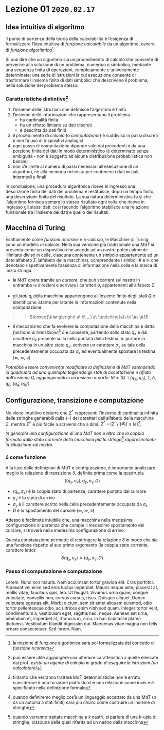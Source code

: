 # Lezione 01 \hfill `2020.02.17`




## Idea intuitiva di algoritmo

Il punto di partenza della teoria della calcolabilità è l'esigenza di formalizzare l'idea intuitiva di *funzione calcolabile* da un algoritmo, ovvero di *funzione algoritmica*[^1].

Si può dire che un algoritmo sia un procedimento di calcolo che consente di pervenire alla soluzione di un problema, numerico o simbolico, mediante una sequenza finita di operazioni, completamente e univocamente determinate: una serie di istruzioni la cui esecuzione consente di trasformare l'insieme finito di dati simbolici che descrivono il problema, nella soluzione del problema stesso.

### Caratteristiche distintive[^2]

1. l'insieme delle istruzioni che definisce l'algoritmo è finito
2. l'insieme delle informazioni che rappresentano il problema
    * ha cardinalità finita
    * ha un effetto limitato su dati discreti
    * è descritta da dati finiti
3. il procedimento di calcolo (o *computazione*) è suddiviso in passi discreti e non fa uso di dispositivi analogici
4. ogni passo di computazione dipende solo dai precedenti e da una porzione finita dei dati in modo deterministico (è determinato senza ambiguità - non è soggetto ad alcuna distribuzione probabilistica non banale)
5. non c'è limite al numero di passi necessari all'esecuzione di un algoritmo, nè alla memoria richiesta per contenere i dati iniziali, intermedi e finali

In conclusione, una procedura algoritmica riceve in ingresso una descrizione finita dei dati del problema e restituisce, dopo un tempo finito, una descrizione finita del risultato. La sua natura deterministica fa sì che l'algoritmo fornisca sempre lo stesso risultato ogni volta che riceve in ingresso gli stessi dati: così facendo l'algoritmo stabilisce una relazione funzionale tra l'insieme dei dati e quello dei risultati.

[^1]: la nozione di funzione algoritmica sarà poi formalizzata dal concetto di *funzione ricorsiva*
[^2]: può essere utile aggiungere una ulteriore caratteristica a quelle elencate dal prof: *esiste un agente di calcolo in grado di eseguire le istruzioni (un calcolatore)*




## Macchina di Turing

Esattamente come *funzioni ricorsive* e *$\lambda$-calcolo*, le Macchine di Turing sono un modello di calcolo. Nella sua versione più tradizionale una *MdT* si presenta come un dispositivo che accede ad un nastro potenzialmente illimitato diviso in celle, ciascuna contenente un simbolo appartenente ad un dato alfabeto $\Sigma$ (alfabeto della macchina), comprendente i simboli $\#$ e $\triangleright$ che denotano rispettivamente l'assenza di informazione nella cella e la marca di inizio stringa.

* la MdT opera tramite un *cursore*, che può scorrere sul nastro in entrambe le direzioni e scrivere i caratteri $\sigma_i$ appartenenti all'alfabeto $\Sigma$

* gli *stati* $q_i$ della macchina appartengono all'insieme finito degli stati $Q$ e identificano istante per istante le informazioni contenute nella computazione

>> $\boxed{\triangleright\  a\ b\ ...\ a\ \underline{a}\ b\ \#\ \#}$

* il meccanismo che fa evolvere la computazione della macchina è detta *funzione di transizione*[^3] $\delta$ e consente, partendo dallo stato $q_x$ e dal carattere $\sigma_x$ presente sulla cella puntata dalla testina, di portare la macchina in un altro stato $q_y$, scrivere un carattere $\sigma_y$ su tale cella precedentemente occupata da $\sigma_x$ ed eventualmente spostare la testina ($\Lleftarrow$, $\Rrightarrow$, $\equiv$)

\begin{definition}
una \underline{Macchina di Turing} è definita  formalmente come la quadrupla
$$M = (Q, \Sigma, \delta, q_0)$$

\begin{itemize}[itemsep=-7pt]
\item $Q$ è l'insieme finito degli stati $q_i$ che non contiene lo stato di accettazione $h$
\item $\Sigma$ è l'insieme finito dei simboli (alfabeto della macchina) al quale non appartengono i simboli di spostamento $\Lleftarrow$, $\Rrightarrow$, $\equiv$
\item $\delta\subseteq (Q \times \Sigma)\times (Q \cup {h}) \times \Sigma \times \{\Lleftarrow,\Rrightarrow,\equiv\}$ è la relazione di transizione, tale che il carattere puntato dal cursore non possa mai trovarsi a sinistra di $\triangleright$ 
\item $q_0 \in Q$ è lo stato iniziale
\end{itemize}
\end{definition}

*Potrebbe essere conveniente modificare la definizione di MdT estendendo la quadrupla ad una quintupla togliendo gli stati di accettazione e rifiuto dall'insieme $Q$, aggiungendoli in un insieme a parte: $M = (Q\backslash \{q_A,q_R\}, \Sigma, \delta, q_0, \{q_A,q_R\})$.*

## Configurazione, transizione e computazione

\begin{definition}
Una \underline{configurazione} (istantanea) $C$ di una MdT è definita dalla quadrupla
$$(q,u,\sigma,v) \in (Q \cup \{h\}) \times \Sigma^* \times \Sigma \times \Sigma^F$$
$$\boxed{\boxed{\qquad u \qquad}\ \underline{\sigma}\ \boxed{\qquad v \qquad}}$$

\begin{itemize}[itemsep=-7pt]
\item $q$ è lo stato corrente
\item $\sigma$ è il simbolo corrente
\item $u$ è la stringa di caratteri a sinistra del simbolo corrente
\item $v$ è la stringa di caratteri a destra del simbolo corrente
\end{itemize}
\end{definition}

Ne viene intutitivo dedurre che $\Sigma^*$ rappresenti l'insieme di cardinalità infinita delle stringhe generabili dalla \textit{giustapposizione} ($\circ$) dei caratteri dell'alfabeto della macchina $\Sigma$, mentre $\Sigma^F$ è più facile a scriversi che a dirsi: $\Sigma^* \circ (\Sigma\backslash \{\#\})\cup\{\epsilon\}$[^4].

*In generale una configurazione di una MdT non è altro che la coppia formata dallo stato corrente della macchina più la stringa[^5] rappresentante la situazione sul nastro.*

### $\delta$ come funzione

Alla luce delle definizioni di MdT e configurazione, è importante analizzare meglio la relazione di transizione $\delta$, definita prima come la quadrupla
$$((q_x,\sigma_x),q_y,\sigma_y,D)$$

* $(q_x,\sigma_x)$ è la coppia stato di partenza, carattere puntato dal cursore
* $q_y$ è lo stato di arrivo
* $\sigma_y$ è il carattere scritto nella cella precedentemente occupata da $\sigma_x$
* $D$ è lo spostamento del cursore ($\Lleftarrow$, $\Rrightarrow$, $\equiv$)

Adesso è facilmete intuibile che, una macchina nella medesima configurazione di partenza che compie il medesimo spostamento del cursore, si troverà nella medesima configurazione di arrivo.

Questa constatazione permette di restringere la relazione $\delta$ in modo che sia una funzione rispetto al suo primo argomento (la coppia stato corrente, carattere letto):
$$\delta(q_x,\sigma_x)=(q_y,\sigma_y,D)$$

### Passo di computazione e computazione

Lorem. Nunc non mauris. Nam accumsan tortor gravida elit. Cras porttitor.
Praesent vel enim sed eros luctus imperdiet. Mauris neque ante, placerat at,
mollis vitae, faucibus quis, leo. Ut feugiat. Vivamus urna quam, congue
vulputate, convallis non, cursus cursus, risus. Quisque aliquet. Donec
vulputate egestas elit. Morbi dictum, sem sit amet aliquam euismod, odio tortor
pellentesque odio, ac ultrices enim nibh sed quam. Integer tortor velit,
condimentum a, vestibulum eget, sagittis nec, neque. Aenean est urna, bibendum
et, imperdiet at, rhoncus in, arcu. In hac habitasse platea dictumst.
Vestibulum blandit dignissim dui. Maecenas vitae magna non felis ornare
consectetuer. Sed lorem. Nam.

\begin{definition}
Una \underline{computazione} di una MdT è una successione di configurazioni, ogniuna ottenuta dalla precedente in accordo con la definizione di funzione di transizione $\delta$
\end{definition}

[^3]: fintanto che verranno trattare MdT deterministiche non è errato considerare $\delta$ una funzione piuttosto che una relazione come invece è specificato nella definizione formale
[^4]: quando definiremo meglio cos'è un linguaggio accettato da una MdT (o da un automa a stati finiti) sarà più chiaro come costruire un insieme di stringhe
[^5]: quando verranno trattate macchine a $k$ nastri, si parlerà di una k-upla di stringhe, ciascuna delle quali riferita ad un nastro della macchina

